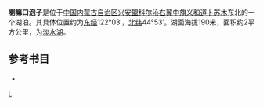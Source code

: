 '''喇嘛口泡子'''是位于[[中国|中国]][[内蒙古自治区|内蒙古自治区]][[兴安盟|兴安盟]][[科尔沁右翼中旗|科尔沁右翼中旗]][[义和道卜苏木|义和道卜苏木]]东北的一个湖泊。其具体位置约为[[东经|东经]]122°03′，[[北纬|北纬]]44°53′。湖面海拔190米，面积约2平方公里，为[[淡水湖|淡水湖]]。
== 参考书目 ==
*{{cite book|author=牧寒 |title=《内蒙古湖泊》 |year=2003 |publisher=内蒙古人民出版社 |isbn=9787204039883  }}
{{内蒙古小作品}}

[[分类:科尔沁右翼中旗湖泊|L]]